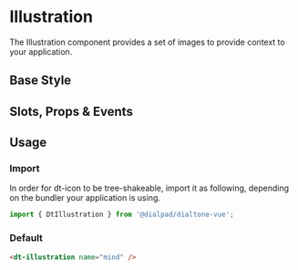 

<Meta of={IllustrationStories}/>

# Illustration

<Subtitle>
  The Illustration component provides a set of images to provide context to your application.
</Subtitle>

## Base Style

<Canvas>
  <Story of={IllustrationStories.Default} />
</Canvas>

## Slots, Props & Events

<Controls />

## Usage

### Import

In order for dt-icon to be tree-shakeable, import it as following, depending on the bundler your application is using.

```js
import { DtIllustration } from '@dialpad/dialtone-vue';
```

### Default

```html
<dt-illustration name="mind" />
```
